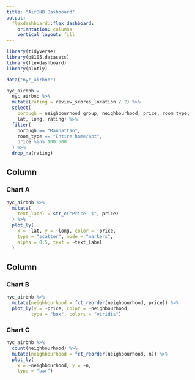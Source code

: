 ```yaml
---
title: "AirBNB Dashboard"
output: 
  flexdashboard::flex_dashboard:
    orientation: columns
    vertical_layout: fill
---
```


```r
library(tidyverse)
library(p8105.datasets)
library(flexdashboard)
library(plotly)
```


```r
data("nyc_airbnb")

nyc_airbnb =
  nyc_airbnb %>% 
  mutate(rating = review_scores_location / 2) %>% 
  select(
    borough = neighbourhood_group, neighbourhood, price, room_type,
    lat, long, rating) %>% 
  filter(
    borough == "Manhattan",
    room_type == "Entire home/apt",
    price %in% 100:500
  ) %>% 
  drop_na(rating)
```

Column {data-width=650}
-----------------------------------------------------------------------

### Chart A

```r
nyc_airbnb %>% 
  mutate(
    text_label = str_c("Price: $", price)
  ) %>% 
  plot_ly(
    x = ~lat, y = ~long, color = ~price,
    type = "scatter", mode = "markers",
    alpha = 0.5, text = ~text_label
  )
```

Column {data-width=350}
-----------------------------------------------------------------------

### Chart B

```r
nyc_airbnb %>% 
  mutate(neighbourhood = fct_reorder(neighbourhood, price)) %>% 
  plot_ly(y = ~price, color = ~neighbourhood,
         type = "box", colors = "viridis")
```

### Chart C

```r
nyc_airbnb %>% 
  count(neighbourhood) %>%  
  mutate(neighbourhood = fct_reorder(neighbourhood, n)) %>% 
  plot_ly(
    x = ~neighbourhood, y = ~n,
    type = "bar")
```

